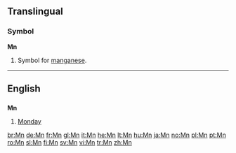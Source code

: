 {{also|.mn|MN|mN}}
==Translingual==

===Symbol===
'''Mn'''

# {{element symbol}} Symbol for [[manganese]].

----

==English==

==={{abbreviation}}===
'''Mn'''

# [[Monday]]

[[br:Mn]]
[[de:Mn]]
[[fr:Mn]]
[[gl:Mn]]
[[it:Mn]]
[[he:Mn]]
[[lt:Mn]]
[[hu:Mn]]
[[ja:Mn]]
[[no:Mn]]
[[pl:Mn]]
[[pt:Mn]]
[[ro:Mn]]
[[sl:Mn]]
[[fi:Mn]]
[[sv:Mn]]
[[vi:Mn]]
[[tr:Mn]]
[[zh:Mn]]